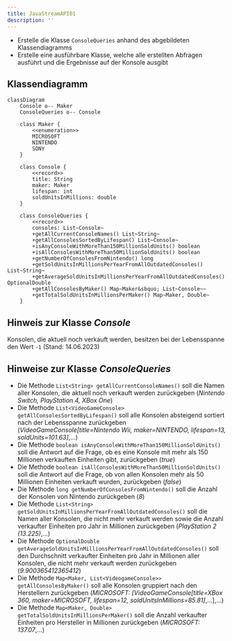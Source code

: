 ```yaml
---
title: JavaStreamAPI01
description: ''
---
```



- Erstelle die Klasse `ConsoleQueries` anhand des abgebildeten Klassendiagramms
- Erstelle eine ausführbare Klasse, welche alle erstellten Abfragen ausführt und
  die Ergebnisse auf der Konsole ausgibt

## Klassendiagramm

```mermaid
classDiagram
    Console o-- Maker
    ConsoleQueries o-- Console

    class Maker {
        <<enumeration>>
        MICROSOFT
        NINTENDO
        SONY
    }

    class Console {
        <<record>>
        title: String
        maker: Maker
        lifespan: int
        soldUnitsInMillions: double
    }

    class ConsoleQueries {
        <<record>>
        consoles: List~Console~
        +getAllCurrentConsoleNames() List~String~
        +getAllConsolesSortedByLifespan() List~Console~
        +isAnyConsoleWithMoreThan150MillionSoldUnits() boolean
        +isAllConsolesWithMoreThan50MillionSoldUnits() boolean
        +getNumberOfConsolesFromNintendo() long
        +getSoldUnitsInMillionsPerYearFromAllOutdatedConsoles() List~String~
        +getAverageSoldUnitsInMillionsPerYearFromAllOutdatedConsoles() OptionalDouble
        +getAllConsolesByMaker() Map~Maker&sbquo; List~Console~~
        +getTotalSoldUnitsInMillionsPerMaker() Map~Maker, Double~
    }
```

## Hinweis zur Klasse _Console_

Konsolen, die aktuell noch verkauft werden, besitzen bei der Lebensspanne den
Wert `-1` (Stand: 14.06.2023)

## Hinweise zur Klasse _ConsoleQueries_

- Die Methode `List<String> getAllCurrentConsoleNames()` soll die Namen aller
  Konsolen, die aktuell noch verkauft werden zurückgeben (_Nintendo Switch,
  PlayStation 4, XBox One_)
- Die Methode `List<VideoGameConsole> getAllConsolesSortedByLifespan()` soll
  alle Konsolen absteigend sortiert nach der Lebensspanne zurückgeben
  (_VideoGameConsole\[title=Nintendo Wii, maker=NINTENDO, lifespan=13,
  soldUnits=101.63]_,...)
- Die Methode `boolean isAnyConsoleWithMoreThan150MillionSoldUnits()` soll die
  Antwort auf die Frage, ob es eine Konsole mit mehr als 150 Millionen
  verkauften Einheiten gibt, zurückgeben (_true_)
- Die Methode `boolean isAllConsolesWithMoreThan50MillionSoldUnits()` soll die
  Antwort auf die Frage, ob von allen Konsolen mehr als 50 Millionen Einheiten
  verkauft wurden, zurückgeben (_false_)
- Die Methode `long getNumberOfConsolesFromNintendo()` soll die Anzahl der
  Konsolen von Nintendo zurückgeben (_8_)
- Die Methode
  `List<String> getSoldUnitsInMillionsPerYearFromAllOutdatedConsoles()` soll die
  Namen aller Konsolen, die nicht mehr verkauft werden sowie die Anzahl
  verkaufter Einheiten pro Jahr in Millionen zurückgeben (_PlayStation 2
  (13.225)_,...)
- Die Methode
  `OptionalDouble getAverageSoldUnitsInMillionsPerYearFromAllOutdatedConsoles()`
  soll den Durchschnitt verkaufter Einheiten pro Jahr in Millionen aller
  Konsolen, die nicht mehr verkauft werden zurückgeben (_9.900365412365412_)
- Die Methode `Map<Maker, List<VideogameConsole>> getAllConsolesByMaker()` soll
  alle Konsolen gruppiert nach den Herstellern zurückgeben (_MICROSOFT:
  \[VideoGameConsole\[title=XBox 360, maker=MICROSOFT, lifespan=12,
  soldUnitsInMillions=85.81]_,...],...)
- Die Methode `Map<Maker, Double> getTotalSoldUnitsInMillionsPerMaker()` soll
  die Anzahl verkaufter Einheiten pro Hersteller in Millionen zurückgeben
  (_MICROSOFT: 137.07_,...)

<Exercise pullRequest="71" branchSuffix="stream-api/01" />
